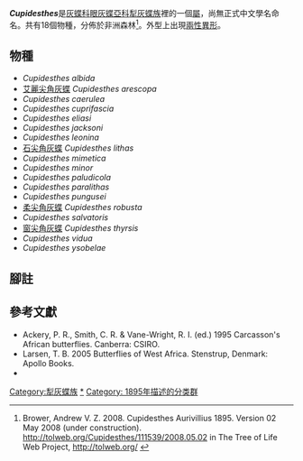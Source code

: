 {{Italic title}}
{{noteTA|G1=Butterfly}}
{{Automatic Taxobox
| taxon = Cupidesthes
| authority = Aurivillius, 1895
| image = Cupidesthes thyrsis2.JPG
| image_caption = [[窗尖角灰蝶|窗尖角灰蝶]]<br />''Cupidesthes thyrsis''
| type_species = [[柔尖角灰蝶|柔尖角灰蝶]]<br />''Cupidesthes robusta''
| type_species_authority = Aurivillius, 1895
| subdivision_ranks = 物種
| subdivision = 共18種，詳閱正文。
| synonyms =
}}

'''''Cupidesthes'''''是[[灰蝶科|灰蝶科]][[眼灰蝶亞科|眼灰蝶亞科]][[犁灰蝶族|犁灰蝶族]]裡的一個[[屬|屬]]，尚無正式中文學名命名。共有18個物種，分佈於非洲森林<ref name=tol>Brower, Andrew V. Z. 2008. Cupidesthes Aurivillius 1895. Version 02 May 2008 (under construction). http://tolweb.org/Cupidesthes/111539/2008.05.02 {{Wayback|url=http://tolweb.org/Cupidesthes/111539/2008.05.02 |date=20160603161544 }} in The Tree of Life Web Project, http://tolweb.org/ {{Wayback|url=http://tolweb.org/ |date=20110515100516 }} {{en}}</ref>。外型上出現[[兩性異形|兩性異形]]。

== 物種 ==
* ''Cupidesthes albida''
* [[艾麗尖角灰蝶|艾麗尖角灰蝶]] ''Cupidesthes arescopa''
* ''Cupidesthes caerulea''
* ''Cupidesthes cuprifascia''
* ''Cupidesthes eliasi''
* ''Cupidesthes jacksoni''
* ''Cupidesthes leonina''
* [[石尖角灰蝶|石尖角灰蝶]] ''Cupidesthes lithas''
* ''Cupidesthes mimetica''
* ''Cupidesthes minor''
* ''Cupidesthes paludicola''
* ''Cupidesthes paralithas''
* ''Cupidesthes pungusei''
* [[柔尖角灰蝶|柔尖角灰蝶]] ''Cupidesthes robusta''
* ''Cupidesthes salvatoris''
* [[窗尖角灰蝶|窗尖角灰蝶]] ''Cupidesthes thyrsis''
* ''Cupidesthes vidua''
* ''Cupidesthes ysobelae''
<!--
== 圖集 ==
<gallery>
</gallery>
-->
== 腳註 ==
{{reflist}}

== 參考文獻 ==
{{Commons category|Cupidesthes}}
* Ackery, P. R., Smith, C. R. & Vane-Wright, R. I. (ed.) 1995 Carcasson's African butterflies. Canberra: CSIRO.
* Larsen, T. B. 2005 Butterflies of West Africa. Stenstrup, Denmark: Apollo Books.
* {{Cite book | author = 寿建新 周尧 李宇飞 | title = 世界蝴蝶分類名錄 | location = 中國 | publisher = 陝西科學技術出版社 | date = 2006-04-01 | ISBN = 9787536936768 | language= zh-hans }}

{{眼灰蝶亞科}}
{{Taxonbar}}
[[Category:犁灰蝶族|Category:犁灰蝶族]]
[[Category:Cupidesthes|*]]
[[Category:_1895年描述的分类群|Category: 1895年描述的分类群]]
